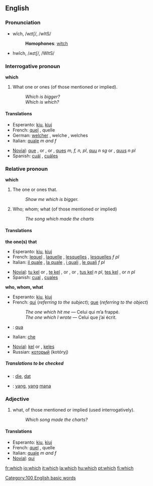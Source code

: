 ==English==

{{rank|by|on|her|24|which|have|or|from}}

===Pronunciation===
*wĭch, /wɪtʃ/, /wItS/
*:'''Homophones''': [[witch]]
*hwĭch, /ʍɪtʃ/, /WItS/

===Interrogative pronoun===
'''which'''

#What one or ones (of those mentioned or implied).
#:''Which is bigger?''
#:''Which is which?''

====Translations====
{{top}}
*Esperanto: [[kiu]], [[kiuj]]
*French: [[quel]] {{m}}, quelle {{f}}
*German: [[welcher]] {{m}}, welche {{f}}, welches {{n}}
*Italian: [[quale]] ''m and f''
{{mid}}
*[[Novial]]: [[que]] {{m}}, {{f}} or {{n}}, {{s}} or {{p}}, [[ques]] ''m, f, n, pl'', [[quu]] ''n sg'' or {{p}}, [[quus]] ''n pl''
*Spanish: [[cuál]] {{s}}, [[cuáles]] {{p}}
{{bottom}}

===Relative pronoun===
'''which'''

#The one or ones that.
#:''Show me which is bigger.''
#Who; whom; what (of those mentioned or implied)
#:''The song which made the charts''

====Translations====

'''the one(s) that'''

{{top}}
*Esperanto: [[kiu]], [[kiuj]]
*French: [[lequel]] {{m}}, [[laquelle]] {{f}}, [[lesquelles]] {{p}}, [[lesquelles]] ''f pl''
*Italian: [[il quale]] {{m}}, [[la quale]] {{f}}, [[i quali]] {{p}}, [[le quali]] ''f pl''
{{mid}}
*[[Novial]]: [[tu kel]] {{n}} {{s}} or {{p}}, [[te kel]] {{m}}, {{f}} or {{n}}, {{s}} or {{p}}, [[tus kel]] ''n pl'', [[tes kel]] {{m}}, {{f}} or ''n pl''
*Spanish: [[cual]] {{s}}, [[cuales]] {{p}}
{{bottom}}

'''who, whom, what'''
{{top}}
*Esperanto: [[kiu]], [[kiuj]]
*French: [[qui]] (''referring to the subject''); [[que]] (''referring to the object'')
*:''The one which hit me'' — Celui qui m’a frappé.
*:''The one which I wrote'' — Celui que j’ai écrit.
*{{io}}: [[qua]]
*Italian: [[che]]
{{mid}}
*[[Novial]]: [[kel]] {{s}} or {{p}}, [[keles]] {{p}}
*Russian: [[который]] (kotóryj)
{{bottom}}

=====Translations to be checked=====
{{checktrans}}
*{{ttbc|Dutch}}: [[die]], [[dat]]
*{{ttbc|Indonesian}}: [[yang]], [[yang]] [[mana]]


===Adjective===
#what, of those mentioned or implied (used interrogatively).
#:''Which song made the charts?''

====Translations====
*Esperanto: [[kiu]], [[kiuj]]
*French: [[quel]] {{m}}, quelle {{f}}
*Italian: [[quale]] ''m and f''
*[[Novial]]: [[qui]]

[[Category:100 English basic words]]

[[fr:which]]
[[io:which]]
[[it:which]]
[[la:which]]
[[hu:which]]
[[pt:which]]
[[fi:which]]